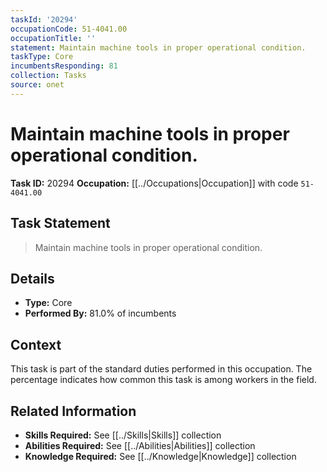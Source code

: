 ```yaml
---
taskId: '20294'
occupationCode: 51-4041.00
occupationTitle: ''
statement: Maintain machine tools in proper operational condition.
taskType: Core
incumbentsResponding: 81
collection: Tasks
source: onet
---
```

# Maintain machine tools in proper operational condition.

**Task ID:** 20294
**Occupation:** [[../Occupations|Occupation]] with code `51-4041.00`

## Task Statement

> Maintain machine tools in proper operational condition.

## Details

- **Type:** Core
- **Performed By:** 81.0% of incumbents

## Context

This task is part of the standard duties performed in this occupation. The percentage indicates how common this task is among workers in the field.

## Related Information

- **Skills Required:** See [[../Skills|Skills]] collection
- **Abilities Required:** See [[../Abilities|Abilities]] collection
- **Knowledge Required:** See [[../Knowledge|Knowledge]] collection
